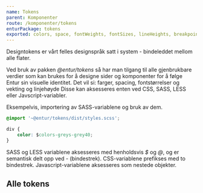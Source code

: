 ```yaml
---
name: Tokens
parent: Komponenter
route: /komponenter/tokens
enturPackage: tokens
exported: colors, space, fontWeights, fontSizes, lineHeights, breakpoints
---
```



<PageHeader>
  Designtokens er vårt felles designspråk satt i system - bindeleddet mellom
  alle flater.
</PageHeader>

Ved bruk av pakken _@entur/tokens_ så har man tilgang til alle gjenbrukbare verdier
som kan brukes for å designe sider og komponenter for å følge Entur sin visuelle identitet.
Det vil si: farger, spacing, fontstørrelser og vekting og linjehøyde
Disse kan aksesseres enten ved CSS, SASS, LESS eller Javscript-variabler.

Eksempelvis, importering av SASS-variablene og bruk av dem.

```CSS
@import '~@entur/tokens/dist/styles.scss';

div {
    color: $colors-greys-grey40;
}
```

SASS og LESS variablene aksesseres med henholdsvis _\$_ og _@_, og er semantisk delt opp ved _-_ (bindestrek).
CSS-variablene prefikses med to bindestrek.
Javascript-variablene aksesseres som nestede objekter.

## Alle tokens
